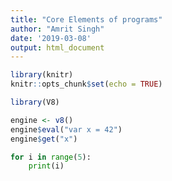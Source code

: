 ```yaml
---
title: "Core Elements of programs"
author: "Amrit Singh"
date: '2019-03-08'
output: html_document
---
```


```r
library(knitr)
knitr::opts_chunk$set(echo = TRUE)
```

```r
library(V8)

engine <- v8()
engine$eval("var x = 42")
engine$get("x")
```


```python
for i in range(5):
    print(i)
```

